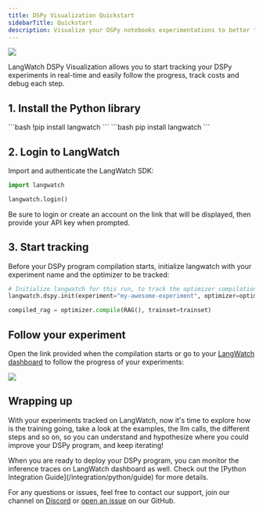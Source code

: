 ```yaml
---
title: DSPy Visualization Quickstart
sidebarTitle: Quickstart
description: Visualize your DSPy notebooks experimentations to better track and debug the optimization process
---
```


[<img align="center" src="https://colab.research.google.com/assets/colab-badge.svg" />](https://colab.research.google.com/github/langwatch/langwatch/blob/main/python-sdk/examples/dspy_visualization.ipynb)

LangWatch DSPy Visualization allows you to start tracking your DSPy experiments in real-time and easily follow the progress, track costs and debug each step.

## 1. Install the Python library

<Tabs>
  <Tab title="Notebook">
  ```bash
  !pip install langwatch
  ```
  </Tab>
  <Tab title="Command Line">
  ```bash
  pip install langwatch
  ```
  </Tab>
</Tabs>

## 2. Login to LangWatch

Import and authenticate the LangWatch SDK:

```python
import langwatch

langwatch.login()
```

Be sure to login or create an account on the link that will be displayed, then provide your API key when prompted.

## 3. Start tracking

Before your DSPy program compilation starts, initialize langwatch with your experiment name and the optimizer to be tracked:

```python
# Initialize langwatch for this run, to track the optimizer compilation
langwatch.dspy.init(experiment="my-awesome-experiment", optimizer=optimizer)

compiled_rag = optimizer.compile(RAG(), trainset=trainset)
```

## Follow your experiment

Open the link provided when the compilation starts or go to your [LangWatch dashboard](https://app.langwatch.ai) to follow the progress of your experiments:

<Frame>
  <img src="/images/dspy-visualizer.png" />
</Frame>

## Wrapping up

With your experiments tracked on LangWatch, now it's time to explore how is the training going, take a look at the examples, the llm calls,
the different steps and so on, so you can understand and hypothesize where you could improve your DSPy program, and keep iterating!

<Note>
When you are ready to deploy your DSPy program, you can monitor the inference traces on LangWatch dashboard as well. Check out the [Python Integration Guide](/integration/python/guide) for more details.
</Note>

For any questions or issues, feel free to contact our support, join our channel on [Discord](https://discord.com/invite/kT4PhDS2gH) or [open an issue](https://github.com/langwatch/langwatch/issues) on our GitHub.
